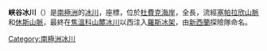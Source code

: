 {{Coord|83|57|S|175|25|E|source:GNIS|display=title}}

'''峽谷冰川'''（{{lang-en|Canyon Glacier}}）是[[南極洲|南極洲]]的[[冰川|冰川]]，座標''{{Coord|83|57|S|175|25|E}}''，位於[[杜費克海岸|杜費克海岸]]，全長{{convert|65|km}}，流經[[塞帕拉欣山脈|塞帕拉欣山脈]]和[[休斯山脈|休斯山脈]]，最終在[[焦溫科山麓冰川|焦溫科山麓冰川]]以西注入[[羅斯冰架|羅斯冰架]]，由[[新西蘭|新西蘭]]探險隊命名。

{{DEFAULTSORT:Canyon Glacier}}
[[Category:南極洲冰川|Category:南極洲冰川]]


{{DufekCoast-geo-stub}}